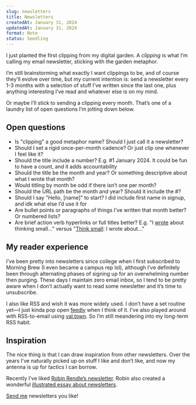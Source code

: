 ```yaml
---
slug: newsletters
title: Newsletters
createdAt: January 31, 2024
updatedAt: January 31, 2024
format: Note
status: Seedling
---
```


I just planted the <Link href="/january-2024">first clipping</Link> from my digital garden. A _clipping_ is what I’m calling my email newsletter, sticking with the <Link href="/about#this-site">garden metaphor</Link>.

I’m still brainstorming what exactly I want clippings to be, and of course they’ll evolve over time, but my current intention is: send a newsletter every 1-3 months with a selection of stuff I’ve written since the last one, plus anything interesting I’ve read and whatever else is on my mind.

Or maybe I’ll stick to sending a clipping every month. That’s one of a laundry list of open questions I’m jotting down below.

## Open questions

- Is "clipping" a good metaphor name? Should I just call it a newsletter?
- Should I set a rigid once-per-month cadence? Or just clip one whenever I feel like it?
- Should the title include a number? E.g. #1 January 2024. It could be fun to have a count, and it adds accountability
- Should the title be the month and year? Or something descriptive about what I wrote that month?
- Would titling by month be odd if there isn’t one per month?
- Should the URL path be the month and year? Should it include the #?
- Should I say "Hello, [name]" to start? I did include first name in signup, and idk what else I’d use it for
- Are bullet points or paragraphs of things I’ve written that month better? Or numbered lists?
- Are brief action verb hyperlinks or full titles better? E.g. "I <u>wrote</u> about thinking small..." versus "<u>Think small</u>: I wrote about..."

## My reader experience

I’ve been pretty into newsletters since college when I first subscribed to Morning Brew (I even became a campus rep lol), although I’ve definitely been through alternating phases of signing up for an overwhelming number then purging. These days I maintain zero email inbox, so I tend to be pretty aware when I don’t actually want to read some newsletter and it’s time to unsubscribe.

I also like RSS and wish it was more widely used. I don’t have a set routine yet—I just kinda pop open [feedly](https://feedly.com) when I think of it. I’ve also played around with RSS-to-email using [val.town](https://val.town). So I’m still meandering into my long-term RSS habit.

## Inspiration

The nice thing is that I can draw inspiration from other newsletters. Over the years I’ve naturally picked up on stuff I like and don’t like, and now my antenna is up for tactics I can borrow.

Recently I’ve liked [Robin Rendle’s newsletter](https://robinrendle.com/newsletter/). Robin also created a wonderful [illustrated essay about newsletters](https://robinrendle.com/essays/newsletters/).

[Send me](mailto:pete@petemillspaugh.com) newsletters you like!
